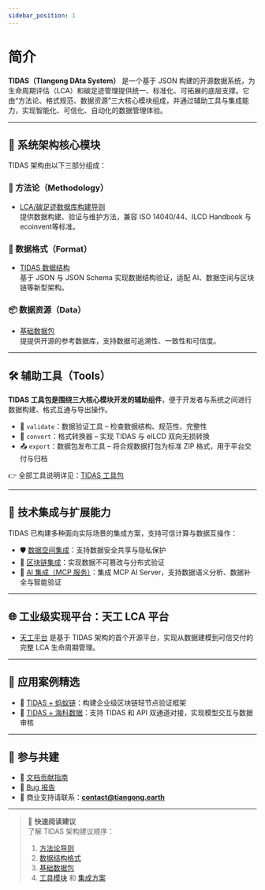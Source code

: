 ```yaml
---
sidebar_position: 1
---
```


# 简介

**TIDAS（TIangong DAta System）** 是一个基于 JSON 构建的开源数据系统，为生命周期评估（LCA）和碳足迹管理提供统一、标准化、可拓展的底层支撑。它由“方法论、格式规范、数据资源”三大核心模块组成，并通过辅助工具与集成能力，实现智能化、可信化、自动化的数据管理体验。


<TidasImage filename="TIDAS" />

---

## 🧱 系统架构核心模块

TIDAS 架构由以下三部分组成：

### 📖 方法论（Methodology）
-  [LCA/碳足迹数据库构建导则](https://www.carbonfootprint.network/docs/category/lca-database-guideline)  
  提供数据构建、验证与维护方法，兼容 ISO 14040/44、ILCD Handbook 与 ecoinvent等标准。

### 🧾 数据格式（Format）
-  [TIDAS 数据结构](/docs/category/tidas-schema)  
  基于 JSON 与 JSON Schema 实现数据结构验证，适配 AI、数据空间与区块链等新型架构。

### 📦 数据资源（Data）
-  [基础数据包](https://github.com/linancn/EF-reference-package-3.1-Correction)  
  提提供开源的参考数据库，支持数据可追溯性、一致性和可信度。

---

## 🛠 辅助工具（Tools）

**TIDAS 工具包是围绕三大核心模块开发的辅助组件**，便于开发者与系统之间进行数据构建、格式互通与导出操作。

- 🧪 `validate`：数据验证工具 – 检查数据结构、规范性、完整性  
- 🔄 `convert`：格式转换器 – 实现 TIDAS 与 eILCD 双向无损转换  
- 📤 `export`：数据包发布工具 – 将合规数据打包为标准 ZIP 格式，用于平台交付与归档

👉 全部工具说明详见：[TIDAS 工具包](/docs/category/tidas-tool)

---

## 🔗 技术集成与扩展能力

TIDAS 已构建多种面向实际场景的集成方案，支持可信计算与数据互操作：

- 🛡 [数据空间集成](./integration/tidas-to-data-space.md)：支持数据安全共享与隐私保护  
- 🔗 [区块链集成](./integration/tidas-to-blockchain.md)：实现数据不可篡改与分布式验证  
- 🤖 [AI 集成（MCP 服务）](./integration/tidas-to-ai.md)：集成 MCP AI Server，支持数据语义分析、数据补全与智能验证

---

## 🌐 工业级实现平台：天工 LCA 平台

- [天工平台](https://docs.tiangong.earth) 是基于 TIDAS 架构的首个开源平台，实现从数据建模到可信交付的完整 LCA 生命周期管理。

---


## 📂 应用案例精选

- 🔗 [TIDAS + 蚂蚁链](./use_case/tidas-to-antchain.md)：构建企业级区块链轻节点验证框架  
- 🔧 [TIDAS + 海科数据](./use_case/block_builder.md)：支持 TIDAS 和 API 双通道对接，实现模型交互与数据审核

---

## 🤝 参与共建

- 📘 [文档贡献指南](/docs/how-to-contribute-tidas-doc.md)  
- 🐞 [Bug 报告](https://github.com/tiangong-lca/tidas/issues)  
- 💼 商业支持请联系：**contact@tiangong.earth**

---

> 📌 **快速阅读建议**  
> 了解 TIDAS 架构建议顺序：
> 1. [方法论导则](https://www.carbonfootprint.network/docs/category/lca-database-guideline)  
> 2. [数据结构格式](/docs/category/tidas-schema)  
> 3. [基础数据包](https://github.com/linancn/EF-reference-package-3.1-Correction)  
> 4. [工具模块](/docs/category/tidas-tool) 和 [集成方案](/docs/category/integration)
